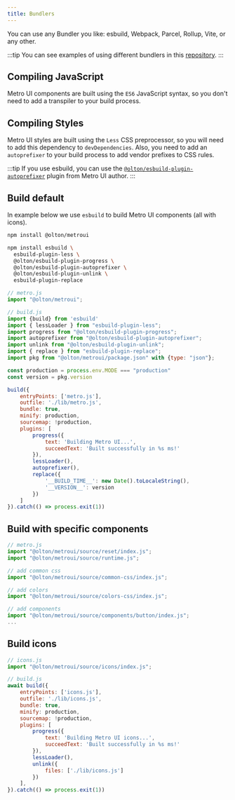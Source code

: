 ```yaml
---
title: Bundlers
---
```



<Leader content="You can use any bundler to create your own set of Metro UI components!"/>

You can use any Bundler you like: esbuild, Webpack, Parcel, Rollup, Vite, or any other.

:::tip
You can see examples of using different bundlers in this [repository](https://github.com/olton/metro4-bundlers).
:::


## Compiling JavaScript

Metro UI components are built using the `ES6` JavaScript syntax, so you don't need to add a transpiler to your build process.

## Compiling Styles

Metro UI styles are built using the `Less` CSS preprocessor, so you will need to add this dependency to `devDependencies`.
Also, you need to add an `autoprefixer` to your build process to add vendor prefixes to CSS rules.

:::tip
If you use esbuild, you can use the [`@olton/esbuild-plugin-autoprefixer`](https://github.com/olton/esbuild-plugin-autoprefixer) plugin from Metro UI author.
:::

## Build default

In example below we use `esbuild` to build Metro UI components (all with icons).

```bash
npm install @olton/metroui
```

```bash
npm install esbuild \ 
  esbuild-plugin-less \ 
  @olton/esbuild-plugin-progress \
  @olton/esbuild-plugin-autoprefixer \
  @olton/esbuild-plugin-unlink \
  esbuild-plugin-replace
```

```javascript
// metro.js
import "@olton/metroui";
```

```javascript
// build.js
import {build} from 'esbuild'
import { lessLoader } from "esbuild-plugin-less";
import progress from "@olton/esbuild-plugin-progress";
import autoprefixer from "@olton/esbuild-plugin-autoprefixer";
import unlink from "@olton/esbuild-plugin-unlink";
import { replace } from "esbuild-plugin-replace";
import pkg from "@olton/metroui/package.json" with {type: "json"};

const production = process.env.MODE === "production"
const version = pkg.version

build({
    entryPoints: ['metro.js'],
    outfile: './lib/metro.js',
    bundle: true,
    minify: production,
    sourcemap: !production,
    plugins: [
        progress({
            text: 'Building Metro UI...',
            succeedText: 'Built successfully in %s ms!'
        }),
        lessLoader(),
        autoprefixer(),
        replace({
            '__BUILD_TIME__': new Date().toLocaleString(),
            '__VERSION__': version
        })
    ]
}).catch(() => process.exit(1))
```

## Build with specific components

```javascript
// metro.js
import "@olton/metroui/source/reset/index.js";
import "@olton/metroui/source/runtime.js";

// add common css
import "@olton/metroui/source/common-css/index.js";

// add colors
import "@olton/metroui/source/colors-css/index.js";

// add components
import "@olton/metroui/source/components/button/index.js";
...
```

## Build icons

```javascript
// icons.js
import "@olton/metroui/source/icons/index.js";
```

```javascript
// build.js
await build({
    entryPoints: ['icons.js'],
    outfile: './lib/icons.js',
    bundle: true,
    minify: production,
    sourcemap: !production,
    plugins: [
        progress({
            text: 'Building Metro UI icons...',
            succeedText: 'Built successfully in %s ms!'
        }),
        lessLoader(),
        unlink({
            files: ['./lib/icons.js']
        })
    ],
}).catch(() => process.exit(1))
```